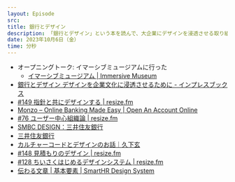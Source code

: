 ```yaml
---
layout: Episode
src: 
title: 銀行とデザイン
description: 「銀行とデザイン」という本を読んで、大企業にデザインを浸透させる取り組みやその体制づくり、大企業ならではのデザインシステムについて話しました。
date: 2023年10月6日（金）
time: 分秒
---
```


- オープニングトーク: イマーシブミュージアムに行った
    - [イマーシブミュージアム | Immersive Museum](https://www.immersive-museum.jp/)
- [銀行とデザイン デザインを企業文化に浸透させるために - インプレスブックス](https://book.impress.co.jp/books/1121101080)
- [#149 指針と共にデザインする | resize.fm](https://resize.fm/ep/149-design-with-concept)
- [Monzo – Online Banking Made Easy | Open An Account Online](https://monzo.com/)
- [#76 ユーザー中心組織論 | resize.fm](https://resize.fm/ep/76-user-centered-org)
- [SMBC DESIGN：三井住友銀行](https://www.smbc-careers.com/design/)
- [三井住友銀行](https://www.smbc.co.jp/)
- [カルチャーコードとデザインのお話｜久下玄](https://note.com/kugehajime/n/n1ffcfc71a1b4)
- [#148 見積もりのデザイン | resize.fm](https://resize.fm/ep/148-designing-quotation)
- [#128 ちいさくはじめるデザインシステム | resize.fm](https://resize.fm/ep/128-small-start-design-system)
- [伝わる文章 | 基本要素 | SmartHR Design System](https://smarthr.design/basics/text/)
